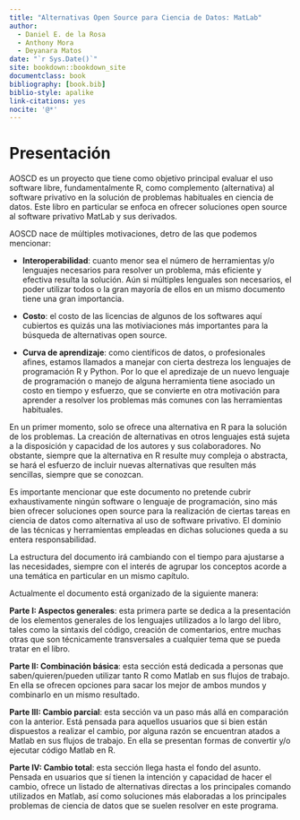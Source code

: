 ```yaml
--- 
title: "Alternativas Open Source para Ciencia de Datos: MatLab"
author:
  - Daniel E. de la Rosa
  - Anthony Mora
  - Deyanara Matos
date: "`r Sys.Date()`"
site: bookdown::bookdown_site
documentclass: book
bibliography: [book.bib]
biblio-style: apalike
link-citations: yes
nocite: '@*'
---
```



# Presentación {-}

AOSCD es un proyecto que tiene como objetivo principal evaluar el uso software libre, fundamentalmente R, como complemento (alternativa) al software privativo en la solución de problemas habituales en ciencia de datos. Este libro en particular se enfoca en ofrecer soluciones open source al software privativo MatLab y sus derivados.

AOSCD nace de múltiples motivaciones, detro de las que podemos mencionar:

- **Interoperabilidad**: cuanto menor sea el número de herramientas y/o lenguajes necesarios para resolver un problema, más eficiente y efectiva resulta la solución. Aún si múltiples lenguales son necesarios, el poder utilizar todos o la gran mayoría de ellos en un mismo documento tiene una gran importancia.

- **Costo**: el costo de las licencias de algunos de los softwares aquí cubiertos es quizás una las motiviaciones más importantes para la búsqueda de alternativas open source.

- **Curva de aprendizaje**: como científicos de datos, o profesionales afines, estamos llamados a manejar con cierta destreza los lenguajes de programación R y Python. Por lo que el apredizaje de un nuevo lenguaje de programación o manejo de alguna herramienta tiene asociado un costo en tiempo y esfuerzo, que se convierte en otra motivación para aprender a resolver los problemas más comunes con las herramientas habituales.

En un primer momento, solo se ofrece una alternativa en R para la solución de los problemas. La creación de alternativas en otros lenguajes está sujeta a la disposición y capacidad de los autores y sus colaboradores. No obstante, siempre que la alternativa en R resulte muy compleja o abstracta, se hará el esfuerzo de incluir nuevas alternativas que resulten más sencillas, siempre que se conozcan.

Es importante mencionar que este documento no pretende cubrir exhaustivamente ningún software o lenguaje de programación, sino más bien ofrecer soluciones open source para la realización de ciertas tareas en ciencia de datos como alternativa al uso de software privativo. El dominio de las técnicas y herramientas empleadas en dichas soluciones queda a su entera responsabilidad.

La estructura del documento irá cambiando con el tiempo para ajustarse a las necesidades, siempre con el interés de agrupar los conceptos acorde a una temática en particular en un mismo capítulo.

Actualmente el documento está organizado de la siguiente manera:

**Parte I: Aspectos generales**: esta primera parte  se dedica a la presentación de los elementos generales de los lenguajes utilizados a lo largo del libro, tales como la sintaxis del código, creación de comentarios, entre muchas otras que son técnicamente transversales a cualquier tema que se pueda tratar en el libro.

**Parte II: Combinación básica**: esta sección está dedicada a personas que saben/quieren/pueden utilizar tanto R como Matlab en sus flujos de trabajo. En ella se ofrecen opciones para sacar los mejor de ambos mundos y combinarlo en un mismo resultado.

**Parte III: Cambio parcial**: esta sección va un paso más allá en comparación con la anterior. Está pensada para aquellos usuarios que si bien están dispuestos a realizar el cambio, por alguna razón se encuentran atados a Matlab en sus flujos de trabajo. En ella se presentan formas de convertir y/o ejecutar código Matlab en R.

**Parte IV: Cambio total**:  esta sección llega hasta el fondo del asunto. Pensada en usuarios que sí tienen la intención y capacidad de hacer el cambio, ofrece un listado de alternativas directas a los principales comando utilizados en Matlab, así como soluciones más elaboradas a los principales problemas de ciencia de datos que se suelen resolver en este programa.

